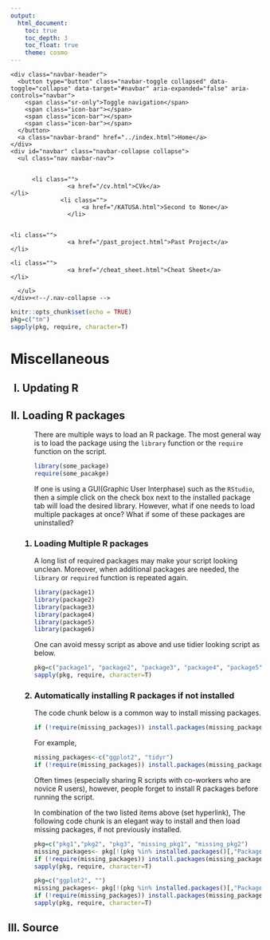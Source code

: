 ---
output:
  html_document:
    toc: true
    toc_depth: 3
    toc_float: true
    theme: cosmo
---
<style>
body {
    position: absolute;
    left: 0px;}
</style>

<!--html_preserve-->
<div class="container">
<!-- Static navbar -->
<nav class="navbar navbar-default">
  <div class="container-fluid">
    <div class="navbar-header">
      <button type="button" class="navbar-toggle collapsed" data-toggle="collapse" data-target="#navbar" aria-expanded="false" aria-controls="navbar">
        <span class="sr-only">Toggle navigation</span>
        <span class="icon-bar"></span>
        <span class="icon-bar"></span>
        <span class="icon-bar"></span>
      </button>
      <a class="navbar-brand" href="../index.html">Home</a>
    </div>
    <div id="navbar" class="navbar-collapse collapse">
      <ul class="nav navbar-nav">
        
        
          <li class="">
					<a href="/cv.html">CVk</a>
	</li>            
	              <li class="">
      					<a href="/KATUSA.html">Second to None</a>
			      	</li>   
				  
				  
	<li class="">
					<a href="/past_project.html">Past Project</a>
	</li>

	<li class="">
					<a href="/cheat_sheet.html">Cheat Sheet</a>
	</li>

      </ul>
    </div><!--/.nav-collapse -->
  </div><!--/.container-fluid -->
</nav><!--navbar navbar-default-->
</div>
<!--/html_preserve-->



```{r setup, include=FALSE}
knitr::opts_chunk$set(echo = TRUE)
pkg=c("tm")
sapply(pkg, require, character=T)
```

<h1>Miscellaneous</h1><ol type="I">

  <h2><li>Updating R</li></h2><ol type="1">
  </ol><!--Updating R-->


  <h2><li>Loading R packages</li></h2><ol type="1">
There are multiple ways to load an R package. The most general way is to load the package using the `library` function or the `require` function on the script.

```{r, eval=F, comment=""}
library(some_package)
require(some_pacakge)
```

If one is using a GUI(Graphic User Interphase) such as the `RStudio`, then a simple click on the check box next to the installed package tab will load the desired library. 
However, what if one needs to load multiple packages at once? What if some of these packages are uninstalled? 
  
<h3><li>Loading Multiple R packages</li></h3>
A long list of required packages may make your script looking unclean. Moreover, when additional packages are needed, the `library` or `required` function is repeated again.
    
```{r, eval=F, comment=""}
library(package1)
library(package2)
library(package3)
library(package4)
library(package5)
library(package6)
```    
  
One can avoid messy script as above and use tidier looking script as below.
  
```{r, eval=F, comment=""}
pkg=c("package1", "package2", "package3", "package4", "package5", "package6")
sapply(pkg, require, character=T)
```

<h3><li>Automatically installing R packages if not installed</li></h3>
The code chunk below is a common way to install missing packages.
```{r, eval=F, comment=""}
if (!require(missing_packages)) install.packages(missing_packages)
```

For example, 
```{r, eval=F, comment=""}
missing_packages<-c("ggplot2", "tidyr")
if (!require(missing_packages)) install.packages(missing_packages)
```


Often times (especially sharing R scripts with co-workers who are novice R users), however, people forget to install R packages before running the script. 

In combination of the two listed items above (set hyperlink), The following code chunk is an elegant way to install and then load missing packages, if not previously installed.

```{r, eval=F, comment=""}
pkg=c("pkg1","pkg2", "pkg3", "missing_pkg1", "missing_pkg2")
missing_packages<- pkg[!(pkg %in% installed.packages()[,"Package"])]
if (!require(missing_packages)) install.packages(missing_packages)
sapply(pkg, require, character=T)
```

```{r, eval=F, comment=""}
pkg=c("ggplot2", "")
missing_packages<- pkg[!(pkg %in% installed.packages()[,"Package"])]
if (!require(missing_packages)) install.packages(missing_packages)
sapply(pkg, require, character=T)
```

  
  
  </ol><!--Loading R packages-->


  <h2><li>Source</li></h2><ol type="1">
  </ol><!---->




</ol><!--Miscellaneous-->